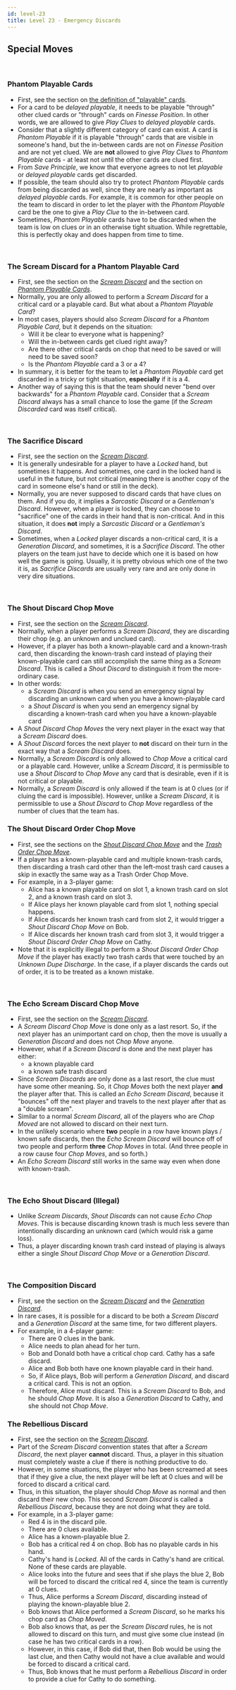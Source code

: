 ```yaml
---
id: level-23
title: Level 23 - Emergency Discards
---
```



## Special Moves

<br />

### Phantom Playable Cards

- First, see the section on [the definition of "playable" cards](level-1.mdx#the-definition-of-playable).
- For a card to be _delayed playable_, it needs to be playable "through" other clued cards or "through" cards on _Finesse Position_. In other words, we are allowed to give _Play Clues_ to _delayed playable_ cards.
- Consider that a slightly different category of card can exist. A card is _Phantom Playable_ if it is playable "through" cards that are visible in someone's hand, but the in-between cards are not on _Finesse Position_ and are not yet clued. We are **not** allowed to give _Play Clues_ to _Phantom Playable_ cards - at least not until the other cards are clued first.
- From _Save Principle_, we know that everyone agrees to not let _playable_ or _delayed playable_ cards get discarded.
- If possible, the team should also try to protect _Phantom Playable_ cards from being discarded as well, since they are nearly as important as _delayed playable_ cards. For example, it is common for other people on the team to discard in order to let the player with the _Phantom Playable_ card be the one to give a _Play Clue_ to the in-between card.
- Sometimes, _Phantom Playable_ cards have to be discarded when the team is low on clues or in an otherwise tight situation. While regrettable, this is perfectly okay and does happen from time to time.

<br />

### The Scream Discard for a Phantom Playable Card

- First, see the section on the _[Scream Discard](level-6.mdx#the-scream-discard-chop-move-sdcm)_ and the section on _[Phantom Playable Cards](#phantom-playable-cards)_.
- Normally, you are only allowed to perform a _Scream Discard_ for a critical card or a playable card. But what about a _Phantom Playable Card_?
- In most cases, players should also _Scream Discard_ for a _Phantom Playable Card_, but it depends on the situation:
  - Will it be clear to everyone what is happening?
  - Will the in-between cards get clued right away?
  - Are there other critical cards on chop that need to be saved or will need to be saved soon?
  - Is the _Phantom Playable_ card a 3 or a 4?
- In summary, it is better for the team to let a _Phantom Playable_ card get discarded in a tricky or tight situation, **especially** if it is a 4.
- Another way of saying this is that the team should never "bend over backwards" for a _Phantom Playable_ card. Consider that a _Scream Discard_ always has a small chance to lose the game (if the _Scream Discarded_ card was itself critical).

<br />

### The Sacrifice Discard

- First, see the section on the _[Scream Discard](level-6.mdx#the-scream-discard-chop-move-sdcm)_.
- It is generally undesirable for a player to have a _Locked_ hand, but sometimes it happens. And sometimes, one card in the locked hand is useful in the future, but not critical (meaning there is another copy of the card in someone else's hand or still in the deck).
- Normally, you are never supposed to discard cards that have clues on them. And if you do, it implies a _Sarcastic Discard_ or a _Gentleman's Discard_. However, when a player is locked, they can choose to "sacrifice" one of the cards in their hand that is non-critical. And in this situation, it does **not** imply a _Sarcastic Discard_ or a _Gentleman's Discard_.
- Sometimes, when a _Locked_ player discards a non-critical card, it is a _Generation Discard_, and sometimes, it is a _Sacrifice Discard_. The other players on the team just have to decide which one it is based on how well the game is going. Usually, it is pretty obvious which one of the two it is, as _Sacrifice Discards_ are usually very rare and are only done in very dire situations.

<br />

### The Shout Discard Chop Move

- First, see the section on the _[Scream Discard](level-6.mdx#the-scream-discard-chop-move-sdcm)_.
- Normally, when a player performs a _Scream Discard_, they are discarding their chop (e.g. an unknown and unclued card).
- However, if a player has both a known-playable card and a known-trash card, then discarding the known-trash card instead of playing their known-playable card can still accomplish the same thing as a _Scream Discard_. This is called a _Shout Discard_ to distinguish it from the more-ordinary case.
- In other words:
  - a _Scream Discard_ is when you send an emergency signal by discarding an unknown card when you have a known-playable card
  - a _Shout Discard_ is when you send an emergency signal by discarding a known-trash card when you have a known-playable card
- A _Shout Discard_ _Chop Moves_ the very next player in the exact way that a _Scream Discard_ does.
- A _Shout Discard_ forces the next player to **not** discard on their turn in the exact way that a _Scream Discard_ does.
- Normally, a _Scream Discard_ is only allowed to _Chop Move_ a critical card or a playable card. However, unlike a _Scream Discard_, it is permissible to use a _Shout Discard_ to _Chop Move_ any card that is desirable, even if it is not critical or playable.
- Normally, a _Scream Discard_ is only allowed if the team is at 0 clues (or if cluing the card is impossible). However, unlike a _Scream Discard_, it is permissible to use a _Shout Discard_ to _Chop Move_ regardless of the number of clues that the team has.

### The Shout Discard Order Chop Move

- First, see the sections on the _[Shout Discard Chop Move](#the-shout-discard-chop-move)_ and the _[Trash Order Chop Move](level-14.mdx#the-trash-order-chop-move-tocm)_.
- If a player has a known-playable card and multiple known-trash cards, then discarding a trash card other than the left-most trash card causes a skip in exactly the same way as a Trash Order Chop Move.
- For example, in a 3-player game:
  - Alice has a known playable card on slot 1, a known trash card on slot 2, and a known trash card on slot 3.
  - If Alice plays her known playable card from slot 1, nothing special happens.
  - If Alice discards her known trash card from slot 2, it would trigger a _Shout Discard Chop Move_ on Bob.
  - If Alice discards her known trash card from slot 3, it would trigger a _Shout Discard Order Chop Move_ on Cathy.
- Note that it is explicitly illegal to perform a _Shout Discard Order Chop Move_ if the player has exactly two trash cards that were touched by an _Unknown Dupe Discharge_. In the case, if a player discards the cards out of order, it is to be treated as a known mistake.

<br />

### The Echo Scream Discard Chop Move

- First, see the section on the _[Scream Discard](level-6.mdx#the-scream-discard-chop-move-sdcm)_.
- A _Scream Discard Chop Move_ is done only as a last resort. So, if the next player has an unimportant card on chop, then the move is usually a _Generation Discard_ and does not _Chop Move_ anyone.
- However, what if a _Scream Discard_ is done and the next player has either:
  - a known playable card
  - a known safe trash discard
- Since _Scream Discards_ are only done as a last resort, the clue must have some other meaning. So, it _Chop Moves_ both the next player **and** the player after that. This is called an _Echo Scream Discard_, because it "bounces" off the next player and travels to the next player after that as a "double scream".
- Similar to a normal _Scream Discard_, all of the players who are _Chop Moved_ are not allowed to discard on their next turn.
- In the unlikely scenario where **two** people in a row have known plays / known safe discards, then the _Echo Scream Discard_ will bounce off of two people and perform **three** _Chop Moves_ in total. (And three people in a row cause four _Chop Moves_, and so forth.)
- An _Echo Scream Discard_ still works in the same way even when done with known-trash.

<br />

### The Echo Shout Discard (Illegal)

- Unlike _Scream Discards_, _Shout Discards_ can not cause _Echo Chop Moves_. This is because discarding known trash is much less severe than intentionally discarding an unknown card (which would risk a game loss).
- Thus, a player discarding known trash card instead of playing is always either a single _Shout Discard Chop Move_ or a _Generation Discard_.

<br />

### The Composition Discard

- First, see the section on the _[Scream Discard](level-6.mdx#the-scream-discard-chop-move-sdcm)_ and the _[Generation Discard](level-6.mdx#the-generation-discard)_.
- In rare cases, it is possible for a discard to be both a _Scream Discard_ and a _Generation Discard_ at the same time, for two different players.
- For example, in a 4-player game:
  - There are 0 clues in the bank.
  - Alice needs to plan ahead for her turn.
  - Bob and Donald both have a critical chop card. Cathy has a safe discard.
  - Alice and Bob both have one known playable card in their hand.
  - So, if Alice plays, Bob will perform a _Generation Discard_, and discard a critical card. This is not an option.
  - Therefore, Alice must discard. This is a _Scream Discard_ to Bob, and he should _Chop Move_. It is also a _Generation Discard_ to Cathy, and she should not _Chop Move_.

<CompositionDiscard />

### The Rebellious Discard

- First, see the section on the _[Scream Discard](level-6.mdx#the-scream-discard-chop-move-sdcm)_.
- Part of the _Scream Discard_ convention states that after a _Scream Discard_, the next player **cannot** discard. Thus, a player in this situation must completely waste a clue if there is nothing productive to do.
- However, in some situations, the player who has been screamed at sees that if they give a clue, the next player will be left at 0 clues and will be forced to discard a critical card.
- Thus, in this situation, the player should _Chop Move_ as normal and then discard their new chop. This second _Scream Discard_ is called a _Rebellious Discard_, because they are not doing what they are told.
- For example, in a 3-player game:
  - Red 4 is in the discard pile.
  - There are 0 clues available.
  - Alice has a known-playable blue 2.
  - Bob has a critical red 4 on chop. Bob has no playable cards in his hand.
  - Cathy's hand is _Locked_. All of the cards in Cathy's hand are critical. None of these cards are playable.
  - Alice looks into the future and sees that if she plays the blue 2, Bob will be forced to discard the critical red 4, since the team is currently at 0 clues.
  - Thus, Alice performs a _Scream Discard_, discarding instead of playing the known-playable blue 2.
  - Bob knows that Alice performed a _Scream Discard_, so he marks his chop card as _Chop Moved_.
  - Bob also knows that, as per the _Scream Discard_ rules, he is not allowed to discard on this turn, and must give some clue instead (in case he has two critical cards in a row).
  - However, in this case, if Bob did that, then Bob would be using the last clue, and then Cathy would not have a clue available and would be forced to discard a critical card.
  - Thus, Bob knows that he must perform a _Rebellious Discard_ in order to provide a clue for Cathy to do something.

<RebelliousDiscard />
